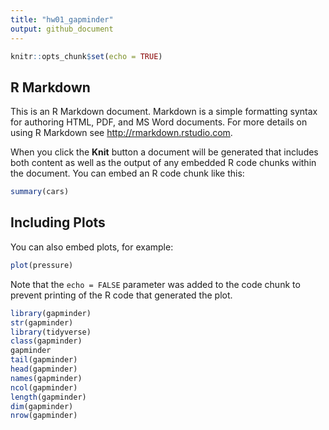 ```yaml
---
title: "hw01_gapminder"
output: github_document
---
```


```r
knitr::opts_chunk$set(echo = TRUE)
```

## R Markdown

This is an R Markdown document. Markdown is a simple formatting syntax for authoring HTML, PDF, and MS Word documents. For more details on using R Markdown see <http://rmarkdown.rstudio.com>.

When you click the **Knit** button a document will be generated that includes both content as well as the output of any embedded R code chunks within the document. You can embed an R code chunk like this:

```r
summary(cars)
```

## Including Plots

You can also embed plots, for example:

```r
plot(pressure)
```

Note that the `echo = FALSE` parameter was added to the code chunk to prevent printing of the R code that generated the plot.
```r
library(gapminder)
str(gapminder)
library(tidyverse)
class(gapminder)
gapminder
tail(gapminder)
head(gapminder)
names(gapminder)
ncol(gapminder)
length(gapminder)
dim(gapminder)
nrow(gapminder)
```

